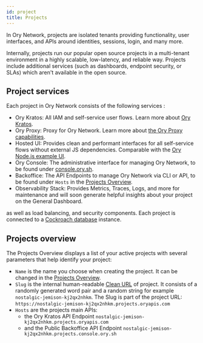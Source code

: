 ```yaml
---
id: project
title: Projects
---
```


In Ory Network, projects are isolated tenants providing functionality, user interfaces, and APIs around identities, sessions, login, and
many more.

Internally, projects run our popular open source projects in a multi-tenant environment in a highly scalable,
low-latency, and reliable way. Projects include additional services (such as dashboards, endpoint security, or SLAs)
which aren't available in the open source.

## Project services

Each project in Ory Network consists of the following services :

- Ory Kratos: All IAM and self-service user flows. Learn more about [Ory Kratos](https://www.ory.sh/kratos/docs/).
- Ory Proxy: Proxy for Ory Network. Learn more about [the Ory Proxy capabilities](https://www.ory.sh/docs/guides/proxy).
- Hosted UI: Provides clean and performant interfaces for all self-service flows without
  external JS dependencies. Comparable with the [Ory Node.js example UI](https://github.com/ory/kratos-selfservice-ui-node).
- Ory Console: The administrative interface for managing Ory Network, to be found under [console.ory.sh](https://console.ory.sh/).
- Backoffice: The API Endpoints to manage Ory Network via CLI or API, to be found under `Hosts` in the
  [Projects Overview](#projects-overview).
- Observability Stack: Provides Metrics, Traces, Logs, and more for maintenance and will soon generate helpful insights about your
  project on the General Dashboard.

as well as load balancing, and security components. Each project is connected to a
[Cockroach database](https://www.cockroachlabs.com/docs/stable/frequently-asked-questions.html#what-is-cockroachdb) instance.

## Projects overview

The Projects Overview displays a list of your active projects with several parameters that help identify your project:

- `Name` is the name you choose when creating the project. It can be changed in the
  [Projects Overview](https://console.ory.sh/projects/list).
- `Slug` is the internal human-readable [Clean URL](https://en.wikipedia.org/wiki/Clean_URL#Slug) of project. It
  consists of a randomly generated word pair and a random string for example `nostalgic-jemison-kj2qx2nhkm`. The Slug is part of
  the project URL: `https://nostalgic-jemison-kj2qx2nhkm.projects.oryapis.com`
- `Hosts` are the projects main APIs:
  - the Ory Kratos API Endpoint `nostalgic-jemison-kj2qx2nhkm.projects.oryapis.com`
  - and the Public Backoffice API Endpoint `nostalgic-jemison-kj2qx2nhkm.projects.console.ory.sh`

